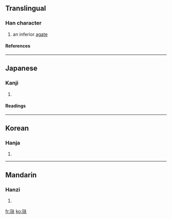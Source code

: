 ==Translingual==
===Han character===
{{Han char|rn=96|rad=玉|as=04|sn=8|four=|canj=一土手人 (MGQO)}}

# an inferior [[agate]]

====References====
{{Han ref|kx=0727.300|dkj=20857|dj=1140.010|hdz=21103.030|uh=739E|ud=29598}}

----

==Japanese==
===Kanji===
{{ja-kanji|grade=|rs=玉04}}
# {{defn|Japanese}} 
====Readings====
{{ja-readings|on=[[ふ]] (fu)|kun=}}

----
==Korean==
===Hanja===
{{ko-hanja|hangeul=부|eumhun=|rv=bu|mr=pu|y=pu}}
# {{defn|Korean}}

----
==Mandarin==
===Hanzi===
{{cmn-hanzi|pin=[[fū]] ([[fu1]])|wg=fu<sup>1</sup>}}
# {{defn|Mandarin}}

[[fr:玞]]
[[ko:玞]]